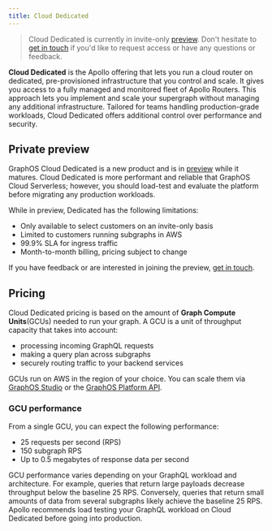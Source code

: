 ```yaml
---
title: Cloud Dedicated
---
```


> Cloud Dedicated is currently in invite-only [preview](#private-preview). Don't hesitate to [get in touch](mailto:cloud@apollographql.com) if you'd like to request access or have any questions or feedback.

**Cloud Dedicated** is the Apollo offering that lets you run a cloud router on dedicated, pre-provisioned infrastructure that you control and scale. It gives you access to a fully managed and monitored fleet of Apollo Routers. This approach lets you implement and scale your supergraph without managing any additional infrastructure. Tailored for teams handling production-grade workloads, Cloud Dedicated offers additional control over performance and security.

## Private preview

GraphOS Cloud Dedicated is a new product and is in [preview](/resources/product-launch-stages/#preview) while it matures. Cloud Dedicated is more performant and reliable that GraphOS Cloud Serverless; however, you should load-test and evaluate the platform before migrating any production workloads.

While in preview, Dedicated has the following limitations:

- Only available to select customers on an invite-only basis
- Limited to customers running subgraphs in AWS
- 99.9% SLA for ingress traffic
- Month-to-month billing, pricing subject to change

If you have feedback or are interested in joining the preview, [get in touch](mailto:cloud@apollographql.com).

## Pricing

Cloud Dedicated pricing is based on the amount of **Graph Compute Units**(GCUs) needed to run your graph. A GCU is a unit of throughput capacity that takes into account:

- processing incoming GraphQL requests
- making a query plan across subgraphs
- securely routing traffic to your backend services

GCUs run on AWS in the region of your choice. You can scale them via [GraphOS Studio](https://studio.apollographql.com?referrer=docs-content) or the [GraphOS Platform API](/graphos/platform-api/).

### GCU performance

From a single GCU, you can expect the following performance:

- 25 requests per second (RPS)
- 150 subgraph RPS
- Up to 0.5 megabytes of response data per second

GCU performance varies depending on your GraphQL workload and architecture. For example, queries that return large payloads decrease throughput below the baseline 25 RPS. Conversely, queries that return small amounts of data from several subgraphs likely achieve the baseline 25 RPS. Apollo recommends load testing your GraphQL workload on Cloud Dedicated before going into production.
